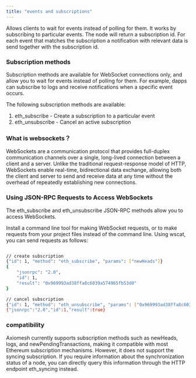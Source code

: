```yaml
---
title: "events and subscriptions"
---
```



Allows clients to wait for events instead of polling for them.
It works by subscribing to particular events. The node will return a subscription id. For each event that matches the subscription a notification with relevant data is send together with the subscription id.

### Subscription methods
Subscription methods are available for WebSocket connections only, and allow you to wait for events instead of polling for them. For example, dapps can subscribe to logs and receive notifications when a specific event occurs.

The following subscription methods are available:

1. eth_subscribe - Create a subscription to a particular event
2. eth_unsubscribe - Cancel an active subscription


### What is websockets？
WebSockets are a communication protocol that provides full-duplex communication channels over a single, long-lived connection between a client and a server. Unlike the traditional request-response model of HTTP, WebSockets enable real-time, bidirectional data exchange, allowing both the client and server to send and receive data at any time without the overhead of repeatedly establishing new connections. 

### Using JSON-RPC Requests to Access WebSockets
The eth_subscribe and eth_unsubscribe JSON-RPC methods allow you to access WebSockets.

Install a command line tool for making WebSocket requests, or to make requests from your project files instead of the command line. Using wscat, you can send requests as follows:
```bash Example Request

// create subscription
{"id": 1, "method": "eth_subscribe", "params": ["newHeads"]}
{
    "jsonrpc": "2.0",
    "id": 1,
    "result": "0x969993ad38ffa8c6039a574965fb53d0"
}

// cancel subscription
{"id": 1, "method": "eth_unsubscribe", "params": ["0x969993ad38ffa8c6039a574965fb53d0"]}
{"jsonrpc":"2.0","id":1,"result":true}

```

### compatibility
Axiomesh currently supports subscription methods such as newHeads, logs, and newPendingTransactions, making it compatible with most Ethereum subscription mechanisms. However, it does not support the syncing subscription. If you require information about the synchronization status of a node, you can directly query this information through the HTTP endpoint eth_syncing instead.
